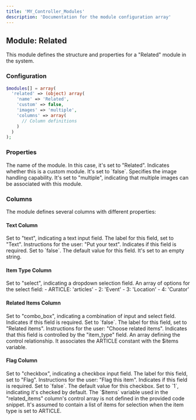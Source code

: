 ```yaml
---
title: 'MY_Controller_Modules'
description: 'Documentation for the module configuration array'
---
```


## Module: Related

This module defines the structure and properties for a "Related" module in the system.

### Configuration

<CodeGroup>

```php
$modules[] = array(
  'related' => (object) array(
    'name' => 'Related',
    'custom' => false,
    'images' => 'multiple',
    'columns' => array(
      // Column definitions
    )
  )
);
```

</CodeGroup>

### Properties

<ResponseField name="name" type="string">
  The name of the module. In this case, it's set to "Related".
</ResponseField>

<ResponseField name="custom" type="boolean">
  Indicates whether this is a custom module. It's set to `false`.
</ResponseField>

<ResponseField name="images" type="string">
  Specifies the image handling capability. It's set to "multiple", indicating that multiple images can be associated with this module.
</ResponseField>

### Columns

The module defines several columns with different properties:

#### Text Column

<ResponseField name="text" type="object">
  <Expandable title="Properties">
    <ResponseField name="type" type="string">
      Set to "text", indicating a text input field.
    </ResponseField>
    <ResponseField name="label" type="string">
      The label for this field, set to "Text".
    </ResponseField>
    <ResponseField name="instructions" type="string">
      Instructions for the user: "Put your text".
    </ResponseField>
    <ResponseField name="required" type="boolean">
      Indicates if this field is required. Set to `false`.
    </ResponseField>
    <ResponseField name="default" type="string">
      The default value for this field. It's set to an empty string.
    </ResponseField>
  </Expandable>
</ResponseField>

#### Item Type Column

<ResponseField name="item_type" type="object">
  <Expandable title="Properties">
    <ResponseField name="type" type="string">
      Set to "select", indicating a dropdown selection field.
    </ResponseField>
    <ResponseField name="options" type="array">
      An array of options for the select field:
      - ARTICLE: 'articles'
      - 2: 'Event'
      - 3: 'Location'
      - 4: 'Curator'
    </ResponseField>
  </Expandable>
</ResponseField>

#### Related Items Column

<ResponseField name="related_items" type="object">
  <Expandable title="Properties">
    <ResponseField name="type" type="string">
      Set to "combo_box", indicating a combination of input and select field.
    </ResponseField>
    <ResponseField name="required" type="boolean">
      Indicates if this field is required. Set to `false`.
    </ResponseField>
    <ResponseField name="label" type="string">
      The label for this field, set to "Related items".
    </ResponseField>
    <ResponseField name="instructions" type="string">
      Instructions for the user: "Choose related items".
    </ResponseField>
    <ResponseField name="controlled_by" type="string">
      Indicates that this field is controlled by the "item_type" field.
    </ResponseField>
    <ResponseField name="control" type="array">
      An array defining the control relationship. It associates the ARTICLE constant with the $items variable.
    </ResponseField>
  </Expandable>
</ResponseField>

#### Flag Column

<ResponseField name="flag" type="object">
  <Expandable title="Properties">
    <ResponseField name="type" type="string">
      Set to "checkbox", indicating a checkbox input field.
    </ResponseField>
    <ResponseField name="label" type="string">
      The label for this field, set to "Flag".
    </ResponseField>
    <ResponseField name="instructions" type="string">
      Instructions for the user: "Flag this item".
    </ResponseField>
    <ResponseField name="required" type="boolean">
      Indicates if this field is required. Set to `false`.
    </ResponseField>
    <ResponseField name="default" type="integer">
      The default value for this checkbox. Set to `1`, indicating it's checked by default.
    </ResponseField>
  </Expandable>
</ResponseField>

<Note>
  The `$items` variable used in the "related_items" column's control array is not defined in the provided code snippet. It's assumed to contain a list of items for selection when the item type is set to ARTICLE.
</Note>